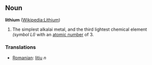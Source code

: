 == Noun ==
'''lithium''' ([[en:Lithium|Wikipedia:Lithium]])

# The simplest alkalai metal, and the third lightest chemical element ''(symbol LI)'' with an [[atomic number]] of 3.

===Translations===
*[[Romanian]]: [[litiu]] ''n''